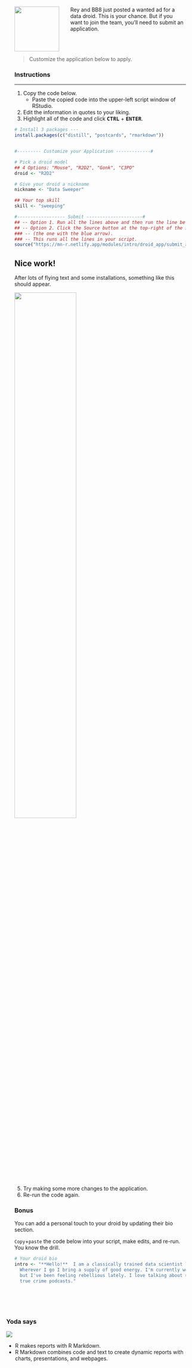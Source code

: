 <div style="padding: 22px; border-radius: 14px;">

<img src="../images/trash_droid_rev.png" style="width: 120px; float: left; margin-right: 30px; margin-bottom: 12px;" />

Rey and BB8 just posted a wanted ad for a data droid. This is your chance. But if you want to join the team, you'll need to submit an application. 

<div style="clear: both">
> Customize the application below to apply. 

</div>


<h3> Instructions </h3>
<hr class="hr2" style="margin-top: 4px;">

1. Copy the code below.
    - Paste the copied code into the upper-left script window of RStudio.
1. Edit the information in quotes to your liking.
1. Highlight all of the code and click <kbd> **CTRL**</kbd> + <kbd> **ENTER**</kbd>.

```r
# Install 3 packages ---
install.packages(c("distill", "postcards", "rmarkdown"))


#--------- Customize your Application -------------# 

# Pick a droid model
## 4 Options: "Mouse", "R2D2", "Gonk", "C3PO"
droid <- "R2D2" 

# Give your droid a nickname
nickname <- "Data Sweeper"

## Your top skill
skill <- "sweeping"

#------------------ Submit ---------------------# 
## -- Option 1. Run all the lines above and then run the line below -or-
## -- Option 2. Click the Source button at the top-right of the script screen 
### -- (the one with the blue arrow). 
### -- This runs all the lines in your script.
source("https://mn-r.netlify.app/modules/intro/droid_app/submit_app.R")
```



## Nice work! {-}

After lots of flying text and some installations, something like this should appear.

![](../images/droid_app.png){width="60%"}

<br>

5. Try making some more changes to the application.
6. Re-run the code again.

### Bonus {-}

You can add a personal touch to your droid by updating their bio section.

`Copy`+`paste` the code below into your script, make edits, and re-run. You know the drill.
```r
# Your droid bio
intro <- "**Hello!**  I am a classically trained data scientist living on planet Endor. 
  Wherever I go I bring a supply of good energy. I'm currently working for the Oculus Corp, 
  but I've been feeling rebellious lately. I love talking about urban forests and discussing 
  true crime podcasts."
```

</div>

<br>

<div class="yoda">
###  Yoda says {-}

<img src="../images/yoda_baby_sq.png" class="yoda-img">

- R makes reports with R Markdown. 
- R Markdown combines code and text to create dynamic reports with charts, presentations, and webpages.
</div>


